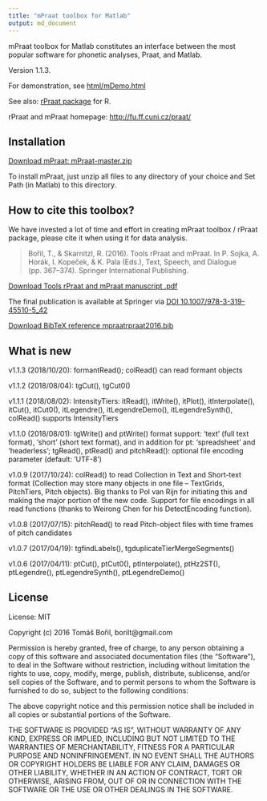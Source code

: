 ```yaml
---
title: "mPraat toolbox for Matlab"
output: md_document
---
```


mPraat toolbox for Matlab constitutes an interface between the most popular software for phonetic analyses, Praat, and Matlab.

Version 1.1.3.

For demonstration, see [html/mDemo.html](http://htmlpreview.github.com/?https://github.com/bbTomas/mPraat/blob/master/html/mDemo.html)

See also: [rPraat package](https://github.com/bbTomas/rPraat) for R.

rPraat and mPraat homepage: [http://fu.ff.cuni.cz/praat/](http://fu.ff.cuni.cz/praat/)

## Installation

[Download mPraat: mPraat-master.zip](https://github.com/bbTomas/mPraat/archive/master.zip)

To install mPraat, just unzip all files to any directory of your choice and Set Path (in Matlab) to this directory.


## How to cite this toolbox?
We have invested a lot of time and effort in creating mPraat toolbox / rPraat package, please cite it when using it for data analysis.

> Bořil, T., & Skarnitzl, R. (2016). Tools rPraat and mPraat. In P. Sojka, A. Horák, I. Kopeček, & K. Pala (Eds.), Text, Speech, and Dialogue (pp. 367–374). Springer International Publishing.

[Download Tools rPraat and mPraat manuscript .pdf](http://fu.ff.cuni.cz/praat/boril_skarnitzl_2016_Tools_rPraat_and_mPraat_[manuscript].pdf)

The final publication is available at Springer via [DOI 10.1007/978-3-319-45510-5_42](http://dx.doi.org/10.1007/978-3-319-45510-5_42)


[Download BibTeX reference mpraatrpraat2016.bib](http://fu.ff.cuni.cz/praat/mpraatrpraat2016.bib)

## What is new

v1.1.3 (2018/10/20): formantRead(); colRead() can read formant objects

v1.1.2 (2018/08/04): tgCut(), tgCut0()

v1.1.1 (2018/08/02): IntensityTiers: itRead(), itWrite(), itPlot(), itInterpolate(), itCut(), itCut0(), itLegendre(), itLegendreDemo(), itLegendreSynth(), colRead() supports IntensityTiers

v1.1.0 (2018/08/01): tgWrite() and ptWrite() format support: 'text' (full text format), 'short' (short text format), and in addition for pt: 'spreadsheet' and 'headerless'; tgRead(), ptRead() and pitchRead(): optional file encoding parameter (default: 'UTF-8')

v1.0.9 (2017/10/24): colRead() to read Collection in Text and Short-text format (Collection may store many objects in one file -- TextGrids, PitchTiers, Pitch objects). Big thanks to Pol van Rijn for initiating this and making the major portion of the new code. Support for file encodings in all read functions (thanks to Weirong Chen for his DetectEncoding function).

v1.0.8 (2017/07/15): pitchRead() to read Pitch-object files with time frames of pitch candidates

v1.0.7 (2017/04/19): tgfindLabels(), tgduplicateTierMergeSegments()

v1.0.6 (2017/04/11): ptCut(), ptCut0(), ptInterpolate(), ptHz2ST(), ptLegendre(), ptLegendreSynth(), ptLegendreDemo()


## License

License: MIT

Copyright (c) 2016 Tomáš Bořil, borilt@gmail.com


Permission is hereby granted, free of charge, to any person obtaining a copy of this software and associated documentation files (the "Software"), to deal in the Software without restriction, including without limitation the rights to use, copy, modify, merge, publish, distribute, sublicense, and/or sell copies of the Software, and to permit persons to whom the Software is furnished to do so, subject to the following conditions:

The above copyright notice and this permission notice shall be included in all copies or substantial portions of the Software.

THE SOFTWARE IS PROVIDED "AS IS", WITHOUT WARRANTY OF ANY KIND, EXPRESS OR IMPLIED, INCLUDING BUT NOT LIMITED TO THE WARRANTIES OF MERCHANTABILITY, FITNESS FOR A PARTICULAR PURPOSE AND NONINFRINGEMENT. IN NO EVENT SHALL THE AUTHORS OR COPYRIGHT HOLDERS BE LIABLE FOR ANY CLAIM, DAMAGES OR OTHER LIABILITY, WHETHER IN AN ACTION OF CONTRACT, TORT OR OTHERWISE, ARISING FROM, OUT OF OR IN CONNECTION WITH THE SOFTWARE OR THE USE OR OTHER DEALINGS IN THE SOFTWARE.
